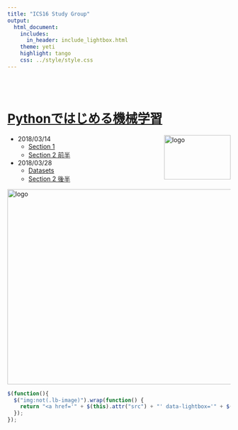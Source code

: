 ```yaml
---
title: "ICS16 Study Group"
output:
  html_document:
    includes:
      in_header: include_lightbox.html
    theme: yeti
    highlight: tango
    css: ../style/style.css
---
```



<!-- <img src="../images/logo.jpg" alt="logo" width="120" height="80" align = "right"> -->

<br></br>

# [Pythonではじめる機械学習](https://www.oreilly.co.jp/books/9784873117980/)

<img src="../images/python_ml.jpeg" alt="logo" width="150" height="100" align = "right">


- 2018/03/14
    - [Section 1](http://nbviewer.jupyter.org/github/Kthyntr/ics16_python_ml/blob/master/docs/section_1.ipynb)
    - [Section 2 前半](http://nbviewer.jupyter.org/github/Kthyntr/ics16_python_ml/blob/master/docs/section_2_1.ipynb)

- 2018/03/28
    - [Datasets](http://nbviewer.jupyter.org/github/Kthyntr/ics16_python_ml/blob/master/docs/ML_dataset.ipynb)
    - [Section 2 後半](http://nbviewer.jupyter.org/github/Kthyntr/ics16_python_ml/blob/master/docs/section_2_2.ipynb)



<img src="../images/ml_map.png" alt="logo" width="660" height="440" align = "center">


```js
$(function(){
  $("img:not(.lb-image)").wrap(function() {
    return "<a href='" + $(this).attr("src") + "' data-lightbox='" + $(this).attr("scr") + "'></a>";
  });
});
```

